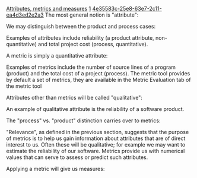 [[Property:title|Attributes, metrics and measures]]
[[Property:weight|1]]
[[Property:uuid|4e35583c-25e8-63e7-2c11-ea4d3ed2e2a3]]
The most general notion is "attribute":

{{note| '''Attribute''': An '''attribute''' is a property, qualitative or quantitative, of software products or processes. }}

We may distinguish between the product and process cases:

{{note| '''Product attribute, process attribute''': A '''product attribute''' is an attribute that characterizes a software product or set of products. A '''process attribute''' is an attribute that characterizes a software-related process, such as development, maintenance, documentation, management, or multiple instances of such a process. }}

Examples of attributes include reliability (a product attribute, non-quantitative) and total project cost (process, quantitative).

A metric is simply a quantitative attribute:

{{note| '''Metric''': A '''metric''' is an attribute whose values are numbers (integers or reals), expressed relative to a certain '''unit''' specified as part of the metric definition. }}

Examples of metrics include the number of source lines of a program (product) and the total cost of a project (process). The metric tool provides by default a set of metrics, they are available in the Metric Evaluation tab of the metric tool

Attributes other than metrics will be called "qualitative":

{{note| '''Qualitative attribute''': A '''qualitative attribute''' is an attribute other than a metric. }}

An example of qualitative attribute is the reliability of a software product.

The "process" vs. "product" distinction carries over to metrics:

{{note| '''Product metric, process metric''': A metric is a '''product metric''' if it is a product attribute, a '''process metric''' if it is a process attribute. }}

"Relevance", as defined in the previous section, suggests that the purpose of metrics is to help us gain information about attributes that are of direct interest to us. Often these will be qualitative; for example we may want to estimate the reliability of our software. Metrics provide us with numerical values that can serve to assess or predict such attributes.

Applying a metric will give us measures:

{{note| '''Measure''':A '''measure''' is the value of a metric for a certain process or product. }}




